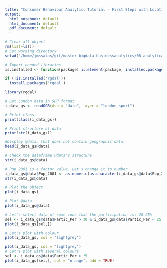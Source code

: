 ```yaml
---
title: "Consumer Behaviour Analytics Tutorial - First Steps with Location Analytics"
output:
  html_notebook: default
  html_document: default
  pdf_document: default
---
```


```r
# Clear all object
rm(list=ls())
# Set working directory
setwd("/home/jmssalas/git/master-bigdata-businessanalytics/08-analytical-applications/03-location-analytics")
```


```r
# Import needed libraries
is.installed <- function(package) is.element(package, installed.packages())

if (!is.installed('rgdal')) 
  install.packages('rgdal')

library(rgdal)
```


```r
# Get London data in SHP format
i_data_gs <- readOGR(dsn = "data", layer = "london_sport")

# Print class
print(class(i_data_gs))
``` 



```r
# Print structure of data
print(str(i_data_gs))
``` 




```r
#Display @data, that does not contain geographic data
head(i_data_gs@data)
``` 


```r
# Check the dataframe @data's structure
str(i_data_gs@data)
``` 

```r
# Pop_2001 is a factor value. Let's change it to number
i_data_gs@data$Pop_2001 <- as.numeric(as.character(i_data_gs@data$Pop_2001))
str(i_data_gs@data)
``` 


```r
# Plot the object
plot(i_data_gs)
``` 



```r
# Plot @data
plot(i_data_gs@data)
```


```r
# Let's select data of some zone that the participation is: 20-25%
sel <- i_data_gs@data$Partic_Per > 20 & i_data_gs@data$Partic_Per < 25
plot(i_data_gs[sel,])
```


```r
# Let's plot with colour
plot(i_data_gs, col = "lightgrey")
```



```r
plot(i_data_gs, col = "lightgrey")
# Let's plot with several colours
sel <- i_data_gs@data$Partic_Per > 25
plot(i_data_gs[sel,], col = "orange", add = TRUE)
```

